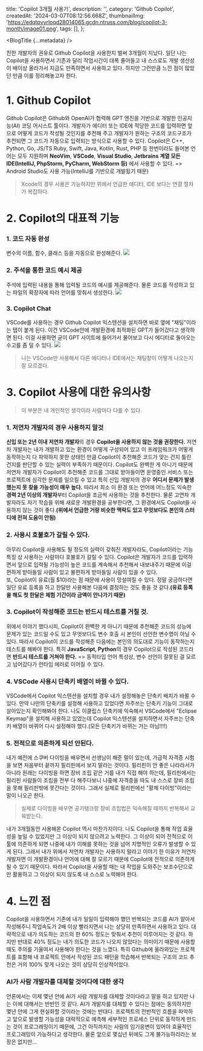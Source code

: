   title: 'Copilot 3개월 사용기',
  description: '',
  category: 'Github Copilot',
  createdAt: '2024-03-07T08:12:56.668Z',
  thumbnailImg:
    'https://edqtpvyrloqd28014065.gcdn.ntruss.com/blog/copilot-3-month/image01.png',
  tags: [],
};

<BlogTitle {...metadata} />

친한 개발자의 권유로 Github Copilot을 사용한지 벌써 3개월이 지났다. 일단 나는 Copilot을 사용하면서 기존과 달리 작업시간이 대폭 줄어들고 내 스스로도 개발 생산성이 배이상 올라가서 지금도 만족하면서 사용하고 있다. 하지만 그런만큼 느낀 점이 많았던 만큼 이를 정리해놓고자 한다.

# 1. Github Copilot

Github Copilot은 Github와 OpenAI가 협력해 GPT 엔진을 기반으로 개발한 인공지능(AI) 코딩 어시스트 툴이다. 개발자가 에디터 또는 IDE에 적당한 코드를 입력하면 앞으로 어떻게 코드가 작성될 것인지를 추천해 주고 개발자가 원하는 구조의 코드구조가 추천되면 그 코드가 자동으로 입력되는 방식으로 사용할 수 있다.
Copilot은 C++, Python, Go, JS/TS Ruby, Swift, Java, Kotlin, Rust, PHP 등 한번이라도 들어본 언어는 모두 지원하며 **NeoVim**, **VSCode**, **Visual Studio**, **Jetbrains 계열 모든 IDE(IntelliJ, PhpStorm, PyCharm, WebStorm 등)** 에서 사용할 수 있다.
=> Android Studio도 사용 가능(IntelliJ를 기반으로 개발됬기 때문)

> Xcode의 경우 사용은 가능하지만 위에서 언급한 에디터, IDE 보다는 연결 절차가 복잡하다.

# 2. Copilot의 대표적 기능

### 1. 코드 자동 완성

변수의 이름, 함수, 클래스 등을 자동으로 완성해준다.
![](https://edqtpvyrloqd28014065.gcdn.ntruss.com/blog/copilot-3-month/image02.gif)

### 2. 주석을 통한 코드 예시 제공

주석에 입력된 내용을 통해 입력될 코드의 예시를 제공해준다. 물론 코드를 작성하고 있는 파일의 확장자에 따라 언어를 맞춰서 생성한다.
![](https://edqtpvyrloqd28014065.gcdn.ntruss.com/blog/copilot-3-month/image03.gif)

### 3. Copilot Chat

VSCode를 사용하는 경우 Github Copilot 익스텐션을 설치하면 바로 옆에 "채팅"이라는 탭이 붙게 된다. 이건 VSCode안에 개발환경에 최적화된 GPT가 들어갔다고 생각하면 된다. 이걸 사용하면 굳이 GPT 사이트에 들어가서 물어보고 다시 에디터로 돌아오는 수고를 좀 덜 수 있다.
![](https://edqtpvyrloqd28014065.gcdn.ntruss.com/blog/copilot-3-month/image04.gif)

> 나는 VSCode만 사용해서 다른 에디터나 IDE에서는 채팅창이 어떻게 나오는지 잘 모르겠다.

# 3. Copilot 사용에 대한 유의사항

> 이 부분은 내 개인적인 생각이라 사람마다 다를 수 있다.

### 1. 저연차 개발자의 경우 사용하지 말것

**신입 또는 2년 이내 저연차 개발자**의 경우 **Copilot을 사용하지 않는 것을 권장한다.**
저연차 개발자는 내가 개발하고 있는 환경이 어떻게 구성되어 있고 이 프레임워크가 어떻게 동작하는지 다 파악하지 못한 상태인 만큼 Copilot이 추천해준 코드가 맞는 건지 틀린 건지를 판단할 수 있는 실력이 부족하기 때문이다.
Copilot도 완벽한 게 아니기 때문에 저연차 개발자가 Copilot이 추천해준 코드를 그대로 받아들이면 운영중인 서비스 또는 프로젝트에 심각한 문제를 일으킬 수 있고 특히 신입 개발자의 경우 **어디서 문제가 발생했는지 못 찾을 가능성이 매우 높다.** 따라서 최소 이 환경 또는 언어에 어느정도 익숙한 **경력 2년 이상의 개발자**부터 Copilot을 조금씩 사용하는 것을 추천한다.
물론 고연차 개발자라도 자기 학습을 위해 새로운 개발환경을 공부한다면, 그 환경에서도 Copilot을 사용하지 않는 것이 좋다.**(위에서 언급한 거랑 비슷한 맥락도 있고 무엇보다도 본인의 스터디에 전혀 도움이 안됨)**

### 2. 사용시 호불호가 갈릴 수 있다.

아무리 Copilot을 사용해도 될 정도의 실력이 갖춰진 개발자라도, Copilot이라는 기능 특징 상 사용하는 사람마다 호불호가 갈릴 수 있다. Copilot은 개발자가 코드를 입력하면서 앞으로 입력될 가능성이 높은 코드를 계속해서 추천해서 내보내주기 때문에 이걸 편하게 받아들일 사람이 있고 불편하게 받아들일 사람이 있을 수 있다.  
또, Copilot이 유료(월 $10)라는 점 때문에 사용이 망설여질 수 있다. 정말 궁금하다면 일단 유료 등록을 하고 한달만 사용해본 다음에 결정하는 것도 좋을 것 같다.**(유료 등록을 해도 첫 한달은 체험 기간이라 금액이 안나가기 때문)**

### 3. Copilot이 작성해준 코드는 반드시 테스트를 거칠 것.

위에서 이야기 했다시피, Copilot이 완벽한 게 아니기 때문에 추천해준 코드의 성능에 문제가 있는 코드일 수도 있고 무엇보다도 변수 호출 시 본인이 선언한 변수명이 아닐 수 있다. 따라서 Copilot이 코드를 작성해준 다음에는 본인의 의도대로 기능이 동작하는지 테스트를 해봐야 한다. 특히 **JavaScript, Python**의 경우 Copilot으로 작성된 코드라면 **반드시 테스트를 거쳐야 한다.**
=> 동적타입 언어 특성상, 변수 선언이 잘못된 걸 모르고 넘어갔다가 런타임 에러로 이어질 수 있다.

### 4. VSCode 사용시 단축키 배열이 바뀔 수 있다.

VSCode에서 Copilot 익스텐션을 설치할 경우 내가 설정해놓은 단축키 배치가 바뀔 수 있다. 만약 나만의 단축키를 설정해 사용하고 있었다면 자주쓰는 단축키 기능이 그대로 살아있는지 확인해봐야 한다.
나도 이클립스 단축키에 익숙해서 VSCode에서 "Eclipse Keymap"을 설치해 사용하고 있었는데 Copilot 익스텐션을 설치하면서 자주쓰는 단축키 배열이 바뀌어 다시 설정해야 했다.(모든 단축키가 바뀌는 거는 아님!!!!)

### 5. 전적으로 의존하게 되선 안된다.

내가 예전에 스쿠버 다이빙을 배우면서 선생님이 해준 말이 있는데, 가급적 자격증 시험을 보면 처음부터 끝까지 필리핀에서 보지 말라는 것이다. 필리핀이 안 좋은 나라라서가 아니라 원래는 다이빙을 하면 장비 조립 같은 거를 내가 직접 해야 하는데, 필리핀에서는 필리핀 사람들이 조립을 전부 다 해주다보니 나중에 자격증을 따도 내 스스로 장비 조립을 못해 필리핀밖에 못간다는 것이다. 그래서 실제로 필리핀에선 "황제 다이빙"이라는 말이 나오곤 한다.

> 실제로 다이빙을 배우면 공기탱크랑 장비 조립법은 익숙해질 때까지 반복해서 교육받는다.

내가 3개월동안 사용해온 Copilot 역시 마찬가지이다. 나도 Copilot을 통해 작업 효율성을 높일 수 있었지만 그 이상이 되지 않으려고 노력한다. 그 이상이 되어 전적으로 이 툴에 의존하게 되면 나중에 내가 이해를 못하는 것을 넘어 치명적인 오류가 발생할 수 있게 된다. 그래서 내가 위에서 저연차 개발자는 사용하지 말라고 이야기 한 이유가 저연차 개발자면 이 개발환경이나 언어에 대해 잘 모르기 때문에 Copilot에 전적으로 의존하게 될 수 있기 때문이다. 따라서 Copilot을 사용할 때는 내 작업을 도와주는 보조수단으로만 활용하고 그 이상이 되지 않도록 내 스스로 노력해야 한다.

# 4. 느낀 점

Copilot을 사용하면서 기존에 내가 일일이 입력해야 했던 반복되는 코드를 AI가 알아서 작성해주니 작업속도가 2배 이상 빨라지면서 나는 상당히 만족하면서 사용하고 있다. 대략적으로 내가 의도하는 코드의 한 60% 정도는 맞춰서 추천이 이루어지는 것 같다. 하지만 반대로 40% 정도는 내가 의도한 코드가 나오지 않았다는 의미이기 때문에 사용할 때도 주의를 기울여서 사용해야 한다는 것을 느꼈다. 특히 Github에 올라와있는 프로젝트를 포함해 내 프로젝트 안에서 작성된 코드 패턴을 학습해서 반복되는 구조의 코드 추천은 거의 100% 맞게 나오는 것이 상당히 인상적이었다.

### AI가 사람 개발자를 대체할 것이다에 대한 생각

언론에서는 이제 몇년 안에 AI가 사람 개발자를 대체할 것이다라고 말을 하고 있지만 나는 이에 대해서는 반반인 것 같다. AI가 개발자를 대체할 수 있다는 점에는 동의하지만 몇년 안에 그게 현실화할 것이라는 것에는 반대다. 프로젝트의 전반적인 흐름을 파악하고 앞으로 발생할 가능성을 대략적으로 예측해 세부적인 프로세스 단위로 동작하게 만드는 것이 프로그래밍이기 때문에, 그건 아직까지는 사람의 임기응변이 있어야 효율적인 프로그래밍이 가능하다고 생각한다. 물론 앞으로 몇십년 뒤에도 그게 불가능하리라는 보장은 없지만...
